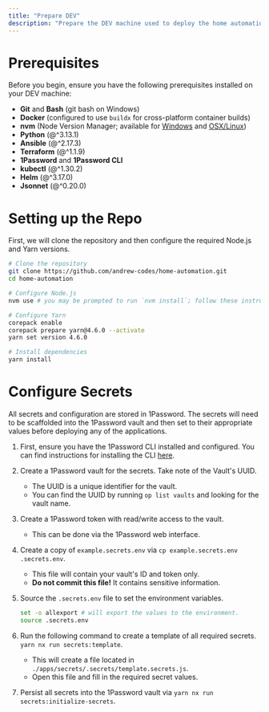 ```yaml
---
title: "Prepare DEV"
description: "Prepare the DEV machine used to deploy the home automation repo."
---
```


# Prerequisites

Before you begin, ensure you have the following prerequisites installed on your DEV machine:

- **Git** and **Bash** (git bash on Windows)
- **Docker** (configured to use `buildx` for cross-platform container builds)
- **nvm** (Node Version Manager; available for [Windows](https://github.com/coreybutler/nvm-windows) and [OSX/Linux](https://github.com/nvm-sh/nvm))
- **Python** (@^3.13.1)
- **Ansible** (@^2.17.3)
- **Terraform** (@^1.1.9)
- **1Password** and **1Password CLI**
- **kubectl** (@^1.30.2)
- **Helm** (@^3.17.0)
- **Jsonnet** (@^0.20.0)

# Setting up the Repo

First, we will clone the repository and then configure the required Node.js and Yarn versions.

```bash
# Clone the repository
git clone https://github.com/andrew-codes/home-automation.git
cd home-automation

# Configure Node.js
nvm use # you may be prompted to run `nvm install`; follow these instructions.

# Configure Yarn
corepack enable
corepack prepare yarn@4.6.0 --activate
yarn set version 4.6.0

# Install dependencies
yarn install
```

# Configure Secrets

All secrets and configuration are stored in 1Password. The secrets will need to be scaffolded into the 1Password vault and then set to their appropriate values before deploying any of the applications.

1. First, ensure you have the 1Password CLI installed and configured. You can find instructions for installing the CLI [here](https://developer.1password.com/docs/cli/get-started/).
1. Create a 1Password vault for the secrets. Take note of the Vault's UUID.
   - The UUID is a unique identifier for the vault.
   - You can find the UUID by running `op list vaults` and looking for the vault name.
1. Create a 1Password token with read/write access to the vault.
   - This can be done via the 1Password web interface.
1. Create a copy of `example.secrets.env` via `cp example.secrets.env .secrets.env`.
   - This file will contain your vault's ID and token only.
   - **Do not commit this file!** It contains sensitive information.
1. Source the `.secrets.env` file to set the environment variables.

   ```bash
   set -o allexport # will export the values to the environment.
   source .secrets.env
   ```

1. Run the following command to create a template of all required secrets. `yarn nx run secrets:template`.
   - This will create a file located in `./apps/secrets/.secrets/template.secrets.js`.
   - Open this file and fill in the required secret values.
1. Persist all secrets into the 1Password vault via `yarn nx run secrets:initialize-secrets`.
